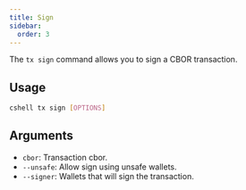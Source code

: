 ```yaml
---
title: Sign 
sidebar:
  order: 3
---
```


The `tx sign` command allows you to sign a CBOR transaction.

## Usage

```bash
cshell tx sign [OPTIONS]
```

## Arguments

- `cbor`: Transaction cbor.
- `--unsafe`: Allow sign using unsafe wallets.
- `--signer`: Wallets that will sign the transaction.

